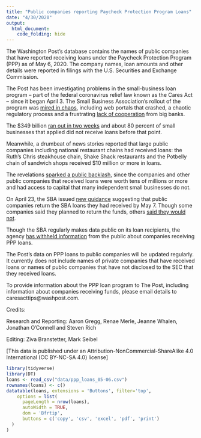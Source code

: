```yaml
---
title: "Public companies reporting Paycheck Protection Program Loans"
date: "4/30/2020"
output:
  html_document:
    code_folding: hide
---
```


The Washington Post’s database contains the names of public companies that have reported receiving loans under the Paycheck Protection Program (PPP) as of May 6, 2020. The company names, loan amounts and other details were reported in filings with the U.S. Securities and Exchange Commission. 

The Post has been investigating problems in the small-business loan program – part of the federal coronavirus relief law known as the Cares Act – since it began April 3. The Small Business Association’s rollout of the program was [mired in chaos](https://www.washingtonpost.com/business/2020/04/02/federal-small-business-loan-program-faces-rocky-start-bankers-pump-breaks/), including web portals that crashed, a chaotic regulatory process and a frustrating [lack of cooperation](https://www.washingtonpost.com/business/2020/04/08/video-sba-official-blasts-big-banks-over-failure-quickly-distribute-loans/) from big banks.  

The $349 billion [ran out in two weeks](https://www.washingtonpost.com/us-policy/2020/04/16/congress-coronavirus-small-business-trump/) and about 80 percent of small businesses that applied did not receive loans before that point.  

Meanwhile, a drumbeat of news stories reported that large public companies including national restaurant chains had received loans: the Ruth’s Chris steakhouse chain, Shake Shack restaurants and the Potbelly chain of sandwich shops received $10 million or more in loans.  

The revelations [sparked a public backlash](https://www.washingtonpost.com/business/2020/04/20/white-house-gop-face-heat-after-hotel-restaurant-chains-helped-run-small-business-program-dry/), since the companies and other public companies that received loans were worth tens of millions or more and had access to capital that many independent small businesses do not.  

On April 23, the SBA issued [new guidance](https://www.washingtonpost.com/business/2020/04/23/new-sba-guidelines-say-big-companies-that-got-coronavirus-loans-should-return-money/) suggesting that public companies return the SBA loans they had received by May 7. Though some companies said they planned to return the funds, others [said they would not](https://www.washingtonpost.com/business/2020/04/28/small-business-wont-repay-ppp/).  

Though the SBA regularly makes data public on its loan recipients, the agency [has withheld information](https://www.washingtonpost.com/business/2020/04/13/whos-getting-these-hundreds-billions-government-aid-now-public-may-be-dark/) from the public about companies receiving PPP loans.  

The Post’s data on PPP loans to public companies will be updated regularly. It currently does not include names of private companies that have received loans or names of public companies that have not disclosed to the SEC that they received loans.  

To provide information about the PPP loan program to The Post, including information about companies receiving funds, please email details to caresacttips@washpost.com.  

Credits:

Research and Reporting: Aaron Gregg, Renae Merle, Jeanne Whalen, Jonathan O’Connell and Steven Rich

Editing: Ziva Branstetter, Mark Seibel

[This data is published under an Attribution-NonCommercial-ShareAlike 4.0 International (CC BY-NC-SA 4.0) license]

```r
library(tidyverse)
library(DT)
loans <- read_csv("data/ppp_loans_05-06.csv")
rownames(loans) <- c()
datatable(loans, extensions = 'Buttons', filter='top',
    options = list(
      pageLength = nrow(loans), 
      autoWidth = TRUE,
      dom = 'Bfrtip',
      buttons = c('copy', 'csv', 'excel', 'pdf', 'print')
  )
)
```
